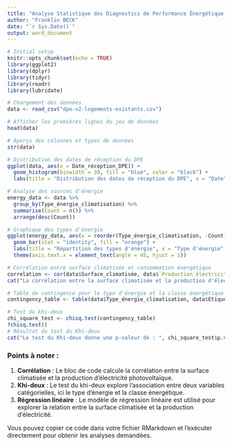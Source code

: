 ---
title: "Analyse Statistique des Diagnostics de Performance Énergétique 2"
author: "Franklin BECK"
date: "`r Sys.Date()`"
output: word_document
---

```{r setup, include=FALSE}
# Initial setup
knitr::opts_chunk$set(echo = TRUE)
library(ggplot2)
library(dplyr)
library(tidyr)
library(readr)
library(lubridate)
```
```{r}
# Chargement des données
data <- read_csv("dpe-v2-logements-existants.csv")

# Afficher les premières lignes du jeu de données
head(data)

# Aperçu des colonnes et types de données
str(data)

# Distribution des dates de réception du DPE
ggplot(data, aes(x = Date_réception_DPE)) + 
  geom_histogram(binwidth = 30, fill = "blue", color = "black") +
  labs(title = "Distribution des dates de réception du DPE", x = "Date", y = "Nombre de DPE")

# Analyse des sources d'énergie
energy_data <- data %>%
  group_by(Type_énergie_climatisation) %>%
  summarise(Count = n()) %>%
  arrange(desc(Count))

# Graphique des types d'énergie
ggplot(energy_data, aes(x = reorder(Type_énergie_climatisation, -Count), y = Count)) +
  geom_bar(stat = "identity", fill = "orange") +
  labs(title = "Répartition des types d'énergie", x = "Type d'énergie", y = "Nombre de logements") +
  theme(axis.text.x = element_text(angle = 45, hjust = 1))

# Corrélation entre surface climatisée et consommation énergétique
correlation <- cor(data$Surface_climatisée, data$`Production_électricité_PV_(kWhep/an)`, use = "complete.obs")
cat("La corrélation entre la surface climatisée et la production d'électricité photovoltaïque est : ", correlation)

# Table de contingence pour le type d'énergie et la classe énergétique
contingency_table <- table(data$Type_énergie_climatisation, data$Etiquette_DPE,useNA = "always")

# Test du khi-deux
chi_square_test <- chisq.test(contingency_table)
?chisq.test()
# Résultat du test du Khi-deux
cat("Le test du Khi-deux donne une p-valeur de : ", chi_square_test$p.value)
```
### Points à noter :
1. **Corrélation** : Le bloc de code calcule la corrélation entre la surface climatisée et la production d'électricité photovoltaïque.
2. **Khi-deux** : Le test du khi-deux explore l'association entre deux variables catégorielles, ici le type d'énergie et la classe énergétique.
3. **Régression linéaire** : Le modèle de régression linéaire est utilisé pour explorer la relation entre la surface climatisée et la production d'électricité.

Vous pouvez copier ce code dans votre fichier RMarkdown et l'exécuter directement pour obtenir les analyses demandées.

